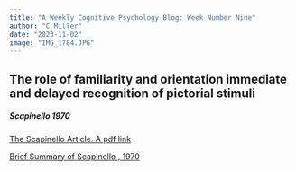 ```yaml
---
title: "A Weekly Cognitive Psychology Blog: Week Number Nine"
author: "C Miller"
date: "2023-11-02"
image: "IMG_1784.JPG"
---
```


## The role of familiarity and orientation immediate and delayed recognition of pictorial stimuli

##### Scapinello 1970

[The Scapinello Article. A pdf link](orientation_scapinello.pdf)

[Brief Summary of Scapinello , 1970](qalmri_pictorial.docx)
